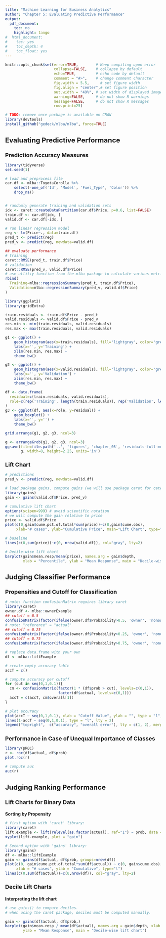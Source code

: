```yaml
---
title: "Machine Learning for Business Analytics"
author: "Chapter 5: Evaluating Predictive Performance"
output:
  pdf_document:
    toc: no
    highlight: tango
#  html_document:
#    toc: yes
#    toc_depth: 4
#    toc_float: yes
---
```

<style>
h1.title { font-size: 28px; }
h1 { font-size: 22px; }
h2 { font-size: 18px; }
h3 { font-size: 14px; }
h4 { font-size: 12px; }
</style>
```r
knitr::opts_chunk$set(error=TRUE,        # Keep compiling upon error
                      collapse=FALSE,    # collapse by default
                      echo=TRUE,         # echo code by default
                      comment = "#>",    # change comment character
                      fig.width = 5.5,     # set figure width
                      fig.align = "center",# set figure position
                      out.width = "49%", # set width of displayed images
                      warning=FALSE,     # do not show R warnings
                      message=FALSE,     # do not show R messages
                      row.print=25)
```


```r
# TODO: remove once package is available on CRAN
library(devtools)
install_github("gedeck/mlba/mlba", force=TRUE)
```

# Evaluating Predictive Performance
## Prediction Accuracy Measures
```r
library(tidyverse)
set.seed(1)

# load and preprocess file
car.df <- mlba::ToyotaCorolla %>%
    select(-one_of('Id', 'Model', 'Fuel_Type', 'Color')) %>%
    drop_na()


# randomly generate training and validation sets
idx <- caret::createDataPartition(car.df$Price, p=0.6, list=FALSE)
train.df <- car.df[idx, ]
valid.df <- car.df[-idx, ]

# run linear regression model
reg <- lm(Price~., data=train.df)
pred_t <- predict(reg)
pred_v <- predict(reg, newdata=valid.df)

## evaluate performance
# training
caret::RMSE(pred_t, train.df$Price)
# validation
caret::RMSE(pred_v, valid.df$Price)
# use utlitiy function from the mlba package to calculate various metrics at once
rbind(
  Training=mlba::regressionSummary(pred_t, train.df$Price),
  Validation=mlba::regressionSummary(pred_v, valid.df$Price)
)
```

```r
library(ggplot2)
library(gridExtra)

train.residuals <- train.df$Price - pred_t
valid.residuals <- valid.df$Price - pred_v
res.min <- min(train.residuals, valid.residuals)
res.max <- max(train.residuals, valid.residuals)

g1 <- ggplot() +
    geom_histogram(aes(x=train.residuals), fill='lightgray', color='grey') +
    labs(x='', y='Training') +
    xlim(res.min, res.max) +
    theme_bw()

g2 <- ggplot() +
    geom_histogram(aes(x=valid.residuals), fill='lightgray', color='grey') +
    labs(x='', y='Validation') +
    xlim(res.min, res.max) +
    theme_bw()

df <- data.frame(
  residual=c(train.residuals, valid.residuals),
  role=c(rep('Training', length(train.residuals)), rep('Validation', length(valid.residuals)))
)
g3 <- ggplot(df, aes(x=role, y=residual)) +
    geom_boxplot() +
    labs(x='', y='') +
    theme_bw()

grid.arrange(g1, g2, g3, ncol=3)

g <- arrangeGrob(g1, g2, g3, ncol=3)
ggsave(file=file.path('..', 'figures', 'chapter_05', 'residuals-full-model.pdf'),
       g, width=8, height=2.25, units='in')
```

## Lift Chart
```r
# predictions
pred_v <- predict(reg, newdata=valid.df)

# load package gains, compute gains (we will use package caret for categorical y later)
library(gains)
gain <- gains(valid.df$Price, pred_v)

# cumulative lift chart
options(scipen=999) # avoid scientific notation
# we will compute the gain relative to price
price <- valid.df$Price
plot(c(0,gain$cume.pct.of.total*sum(price))~c(0,gain$cume.obs),
     xlab="# cases", ylab="Cumulative Price", main="Lift Chart", type="l")

# baseline
lines(c(0,sum(price))~c(0, nrow(valid.df)), col="gray", lty=2)

# Decile-wise lift chart
barplot(gain$mean.resp/mean(price), names.arg = gain$depth,
        xlab = "Percentile", ylab = "Mean Response", main = "Decile-wise lift chart")
```

# Judging Classifier Performance
## Propensities and Cutoff for Classification
```r
# note: function confusionMatrix requires library caret
library(caret)
owner.df <- mlba::ownerExample
## cutoff = 0.5
confusionMatrix(factor(ifelse(owner.df$Probability>0.5, 'owner', 'nonowner')), owner.df$Class)$table
# note: "reference" = "actual"
## cutoff = 0.25
confusionMatrix(factor(ifelse(owner.df$Probability>0.25, 'owner', 'nonowner')), owner.df$Class)$table
## cutoff = 0.75
confusionMatrix(factor(ifelse(owner.df$Probability>0.75, 'owner', 'nonowner')), owner.df$Class)$table
```

```r
# replace data.frame with your own
df <- mlba::liftExample

# create empty accuracy table
accT = c()

# compute accuracy per cutoff
for (cut in seq(0,1,0.1)){
  cm <- confusionMatrix(factor(1 * (df$prob > cut), levels=c(0,1)),
                        factor(df$actual, levels=c(0,1)))
  accT = c(accT, cm$overall[1])
}

# plot accuracy
plot(accT ~ seq(0,1,0.1), xlab = "Cutoff Value", ylab = "", type = "l", ylim = c(0, 1))
lines(1-accT ~ seq(0,1,0.1), type = "l", lty = 2)
legend("topright",  c("accuracy", "overall error"), lty = c(1, 2), merge = TRUE)
```

## Performance in Case of Unequal Importance of Classes
```r
library(pROC)
r <- roc(df$actual, df$prob)
plot.roc(r)

# compute auc
auc(r)
```

# Judging Ranking Performance
## Lift Charts for Binary Data
### Sorting by Propensity
```r
# first option with 'caret' library:
library(caret)
lift.example <- lift(relevel(as.factor(actual), ref="1") ~ prob, data = df)
xyplot(lift.example, plot = "gain")

# Second option with 'gains' library:
library(gains)
df <- mlba::liftExample
gain <- gains(df$actual, df$prob, groups=nrow(df))
plot(c(0, gain$cume.pct.of.total*sum(df$actual)) ~ c(0, gain$cume.obs),
     xlab = "# cases", ylab = "Cumulative", type="l")
lines(c(0,sum(df$actual))~c(0,nrow(df)), col="gray", lty=2)
```

## Decile Lift Charts
### Interpreting the lift chart
```r
# use gains() to compute deciles.
# when using the caret package, deciles must be computed manually.

gain <- gains(df$actual, df$prob,)
barplot(gain$mean.resp / mean(df$actual), names.arg = gain$depth, xlab = "Percentile",
        ylab = "Mean Response", main = "Decile-wise lift chart")
```

